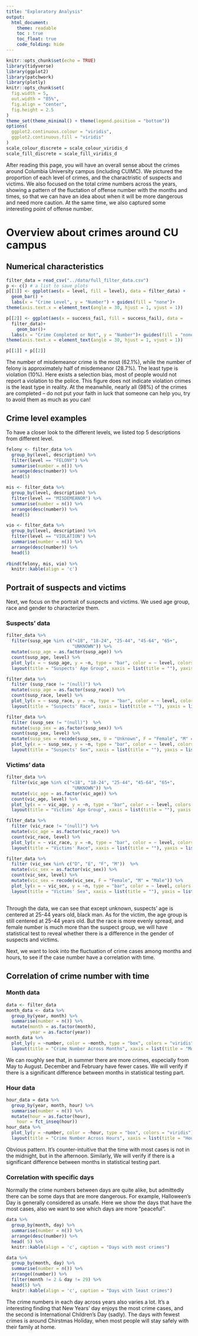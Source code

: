 ```yaml
---
title: "Exploratory Analysis"
output:
  html_document:
    theme: readable
    toc : true
    toc_float: true
    code_folding: hide
---
```


```r
knitr::opts_chunk$set(echo = TRUE)
library(tidyverse)
library(ggplot2)
library(patchwork)
library(plotly)
knitr::opts_chunk$set(
  fig.width = 5,
  out.width = "85%",
  fig.align = "center",
  fig.height = 2.5
)
theme_set(theme_minimal() + theme(legend.position = "bottom"))
options(
  ggplot2.continuous.colour = "viridis",
  ggplot2.continuous.fill = "viridis"
)
scale_colour_discrete = scale_colour_viridis_d
scale_fill_discrete = scale_fill_viridis_d
```
After reading this page, you will have an overall sense about the crimes around Columbia University campus (including CUIMC). 
We pictured the proportion of each level of crimes, and the charactristic of suspects and victims. We also focused on the total crime numbers across the years, showing a pattern of the fluctation of offense number with the months and times, so that we can have an idea about when it will be more dangerous and need more caution. At the same time, we also captured some interesting point of offense number.

# Overview about crimes around CU campus

## Numerical characteristics
```r
filter_data = read_csv("../data/full_filter_data.csv")
p <- c() # a list to save plots
p[[1]] <- ggplot(aes(x = level, fill = level), data = filter_data) + 
  geom_bar() +
  labs(x = "Crime Level", y = "Number") + guides(fill = "none")+
theme(axis.text.x = element_text(angle = 30, hjust = 1, vjust = 1))

p[[2]] <- ggplot(aes(x = success_fail, fill = success_fail), data = 
  filter_data)+
    geom_bar()+
  labs(x = "Crime Completed or Not", y = "Number")+ guides(fill = "none") +
theme(axis.text.x = element_text(angle = 30, hjust = 1, vjust = 1))

p[[1]] + p[[2]]
```

The number of misdemeanor crime is the most (62.1%), while the number of felony is approximately half of misdemeanor (28.7%). The least type is violation (10%). Here exists a selection bias, most of people would not report a violation to the police. This figure does not indicate violation crimes is the least type in reality. At the meanwhile, nearly all (98%) of the crimes are completed -- do not put your faith in luck that someone can help you, try to avoid them as much as you can! 

## Crime level examples
To have a closer look to the different levels, we listed top 5 descriptions from different level. 
```r
felony <- filter_data %>% 
  group_by(level, description) %>% 
  filter(level == "FELONY") %>% 
  summarise(number = n()) %>% 
  arrange(desc(number)) %>% 
  head(5)

mis <- filter_data %>% 
  group_by(level, description) %>% 
  filter(level == "MISDEMEANOR") %>% 
  summarise(number = n()) %>% 
  arrange(desc(number)) %>% 
  head(5)

vio <- filter_data %>% 
  group_by(level, description) %>% 
  filter(level == "VIOLATION") %>% 
  summarise(number = n()) %>% 
  arrange(desc(number)) %>% 
  head(5)
  
rbind(felony, mis, vio) %>% 
  knitr::kable(align = 'c')
```

## Portrait of suspects and victims {.tabset}

Next, we focus on the portrait of suspects and victims. We used age group, race and gender to characterize them.

### Suspects' data
```r
filter_data %>% 
  filter(susp_age %in% c("<18", "18-24", "25-44", "45-64", "65+",
                         "UNKNOWN")) %>%
  mutate(susp_age = as.factor(susp_age)) %>% 
  count(susp_age, level) %>% 
  plot_ly(x = ~ susp_age, y = ~n, type = "bar", color = ~ level, colors = "viridis") %>% 
  layout(title = "Suspects' Age Group", xaxis = list(title = ""), yaxis = list(title = "Number"))

filter_data %>% 
  filter (susp_race != "(null)") %>% 
  mutate(susp_age = as.factor(susp_race)) %>% 
  count(susp_race, level) %>% 
  plot_ly(x = ~ susp_race, y = ~n, type = "bar", color = ~ level, colors = "viridis") %>% 
  layout(title = "Suspects' Race", xaxis = list(title = ""), yaxis = list(title = "Number"))

filter_data %>% 
  filter (susp_sex != "(null)")  %>% 
  mutate(susp_sex = as.factor(susp_sex)) %>% 
  count(susp_sex, level) %>% 
  mutate(susp_sex = recode(susp_sex, U = "Unknown", F = "Female", "M" = "Male")) %>% 
  plot_ly(x = ~ susp_sex, y = ~n, type = "bar", color = ~ level, colors = "viridis") %>% 
  layout(title = "Suspects' Sex", xaxis = list(title = ""), yaxis = list(title = "Number"))
```

### Victims' data
```r
filter_data %>% 
  filter(vic_age %in% c("<18", "18-24", "25-44", "45-64", "65+",
                         "UNKNOWN")) %>%
  mutate(vic_age = as.factor(vic_age)) %>% 
  count(vic_age, level) %>% 
  plot_ly(x = ~ vic_age, y = ~n, type = "bar", color = ~ level, colors = "viridis") %>% 
  layout(title = "Victims' Age Group", xaxis = list(title = ""), yaxis = list(title = "Number"))

filter_data %>% 
  filter (vic_race != "(null)") %>% 
  mutate(vic_age = as.factor(vic_race)) %>% 
  count(vic_race, level) %>% 
  plot_ly(x = ~ vic_race, y = ~n, type = "bar", color = ~ level, colors = "viridis") %>% 
  layout(title = "Victims' Race", xaxis = list(title = ""), yaxis = list(title = "Number"))

filter_data %>% 
  filter (vic_sex %in% c("D", "E", "F", "M"))  %>% 
  mutate(vic_sex = as.factor(vic_sex)) %>% 
  count(vic_sex, level) %>% 
  mutate(vic_sex = recode(vic_sex, F = "Female", "M" = "Male")) %>% 
  plot_ly(x = ~ vic_sex, y = ~n, type = "bar", color = ~ level, colors = "viridis") %>% 
  layout(title = "Victims' Sex", xaxis = list(title = ""), yaxis = list(title = "Number"))
```

## {-}

Through the data, we can see that except unknown, suspects' age is centered at 25-44 years old, black man. As for the victim, the age group is still centered at 25-44 years old. But the race is more evenly spread, and female number is much more than the suspect group, we will have statistical test to reveal whether there is a difference in the gender of suspects and victims.

Next, we want to look into the fluctuation of crime cases among months and hours, to see if the case number have a correlation with time.

## Correlation of crime number with time
### Month data
```r
data <- filter_data
month_data <- data %>%  
  group_by(year, month) %>% 
  summarise(number = n()) %>% 
  mutate(month = as.factor(month),
         year = as.factor(year))
month_data %>% 
  plot_ly(y = ~number, color = ~month, type = "box", colors = "viridis") %>% 
  layout(title = "Crime Number Across Months", xaxis = list(title = "Month"), yaxis = list(title = "Number"))
```
We can roughly see that, in summer there are more crimes, especially from May to August. December and February have fewer cases. We will verify if there is a significant difference between months in statistical testing part.

### Hour data
```r
hour_data = data %>% 
  group_by(year, month, hour) %>% 
  summarise(number = n()) %>%
  mutate(hour = as.factor(hour),
    hour = fct_inseq(hour)) 
hour_data %>% 
  plot_ly(y = ~number, color = ~hour, type = "box", colors = "viridis") %>% 
  layout(title = "Crime Number Across Hours", xaxis = list(title = "Hour"), yaxis = list(title = "Number"))
```
Obvious pattern. It's counter-intuitive that the time with most cases is not in the midnight, but in the afternoon. Similarly, We will verify if there is a significant difference between months in statistical testing part.

### Correlation with specific days
Normally the crime numbers between days are quite alike, but admittedly there can be some days that are more dangerous. For example, Halloween's Day is generally considered as unsafe. Here we show the days that have the most cases, also we want to see which days are more "peaceful".
```r
data %>% 
  group_by(month, day) %>% 
  summarise(number = n()) %>% 
  arrange(desc(number)) %>% 
  head( 5) %>% 
  knitr::kable(align = 'c', caption = "Days with most crimes")

data %>% 
  group_by(month, day) %>% 
  summarise(number = n()) %>% 
  arrange((number)) %>%
  filter(month != 2 & day != 29) %>% 
  head(5) %>% 
  knitr::kable(align = 'c', caption = "Days with least crimes")
```

The crime numbers in each day across years also varies a lot. It's a interesting finding that New Years' day enjoys the most crime cases, and the second is International Children's Day (sadly).  The days with fewest crimes is around Chirstmas Holiday, when most people will stay safely with their family at home. 